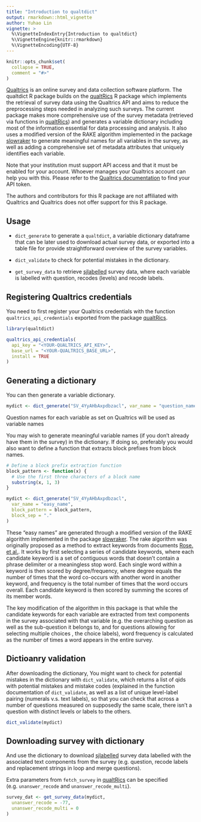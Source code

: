 ```yaml
---
title: "Introduction to qualtdict"
output: rmarkdown::html_vignette
author: Yuhao Lin
vignette: >
  %\VignetteIndexEntry{Introduction to qualtdict}
  %\VignetteEngine{knitr::rmarkdown}
  %\VignetteEncoding{UTF-8}
---
```


```r
knitr::opts_chunk$set(
  collapse = TRUE,
  comment = "#>"
)
```

[Qualtrics](https://www.qualtrics.com/) is an online survey and data
collection software platform. The qualtdict R package builds on the
[qualtRics](https://github.com/ropensci/qualtRics) R package which
implements the retrieval of survey data using the Qualtrics API and aims to
reduce the preprocessing steps needed in analyzing such surveys. The
current package makes more comprehensive use of the survey metadata
(retrieved via functions in
[qualtRics](https://github.com/ropensci/qualtRics)) and generates a
variable dictionary including most of the information essential for data
processing and analysis. It also uses a modified version of the RAKE
algorithm implemented in the package
[slowraker](https://github.com/cran/slowraker) to generate meaningful names
for all variables in the survey, as well as adding a comprehensive set of
metadata attributes that uniquely identifies each variable.

Note that your institution must support API access and that it must be
enabled for your account. Whoever manages your Qualtrics account can help
you with this. Please refer to the [Qualtrics
documentation](https://api.qualtrics.com/) to find your API token.

The authors and contributors for this R package are not affiliated with
Qualtrics and Qualtrics does not offer support for this R package.

## Usage

* `dict_generate` to generate a `qualtdict`, a variable dictionary
  dataframe that can be later used to download actual survey data, or
  exported into a table file for provide straightforward overview of the
  survey variables.

* `dict_validate` to check for potential mistakes in the dictionary.

* `get_survey_data` to retrieve
  [sjlabelled](https://github.com/strengejacke/sjlabelled) survey data,
  where each variable is labelled with question, recodes (levels) and
  recode labels.

## Registering Qualtrics credentials

You need to first register your Qualtrics credentials with the function
`qualtrics_api_credentials` exported from the package 
[qualtRics](https://www.qualtrics.com/). 


```r
library(qualtdict)

qualtrics_api_credentials(
  api_key = "<YOUR-QUALTRICS_API_KEY>",
  base_url = "<YOUR-QUALTRICS_BASE_URL>",
  install = TRUE
)
```

## Generating a dictionary

You can then generate a variable dictionary.

```r
mydict <- dict_generate("SV_4YyAHbAxpdbzacl", var_name = "question_name")
```

Question names for each variable as set on Qualtrics will be used as
variable names

You may wish to generate meaningful variable names (if you don't already
have them in the survey) in the dictionary. If doing so, preferably you
would also want to define a function that extracts block prefixes from 
block names.

```r
# Define a block prefix extraction function
block_pattern <- function(x) {
  # Use the first three characters of a block name
  substring(x, 1, 3)
}

mydict <- dict_generate("SV_4YyAHbAxpdbzacl",
  var_name = "easy_name",
  block_pattern = block_pattern,
  block_sep = "."
)
```

These "easy names" are generated through a modified version of the RAKE
algorithm implemented in the package
[slowraker](https://github.com/cran/slowraker). The rake algorithm was
originally proposed as a method to extract keywords from documents [Rose.
et al.](https://media.wiley.com/product_data/excerpt/22/04707498/0470749822.pdf). 
It works by first selecting a series of candidate keywords, where each
candidate keyword is a set of contiguous words that doesn’t contain a
phrase delimiter or a meaningless stop word. Each single word within a
keyword is then scored by degree/frequency, where degree equals the number
of times that the word co-occurs with another word in another keyword, and
frequency is the total number of times that the word occurs overall. Each
candidate keyword is then scored by summing the scores of its member words.

The key modification of the algorithm in this package is that while the
candidate keywords for each variable are extracted from text components in
the survey associated with that variable (e.g. the overarching question as
well as the sub-question it belongs to, and for questions allowing for
selecting multiple choices , the choice labels), word frequency is calculated
as the number of times a word appears in the entire survey.

## Dictioanry validation

After downloading the dictionary, You might want to check for potential
mistakes in the dictionary with `dict_validate`, which returns a list of qids
with potential mistakes and mistake codes (explained in the function
documentation of `dict_validate`, as well as a list of unique level-label
pairing (numerals v.s. text labels), so that you can check that across a
number of questions measured on supposedly the same scale, there isn't a
question with distinct levels or labels to the others.

```r
dict_validate(mydict)
```

## Downloading survey with dictionary

And use the dictionary to download
[sjlabelled](https://github.com/strengejacke/sjlabelled) survey data
labelled with the associated text components from the survey (e.g.
question, recode labels and replacement strings in loop and merge
questions).

Extra parameters from `fetch_survey` in [qualtRics](https://github.com/ropensci/qualtRics) 
can be specified (e.g. `unanswer_recode` and `unanswer_recode_multi`).

```r
survey_dat <- get_survey_data(mydict,
  unanswer_recode = -77,
  unanswer_recode_multi = 0
)
```
